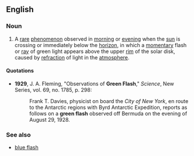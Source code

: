 ==English==
{{wikipedia}}

===Noun===
{{en-noun|sg=[[green]] [[flash]]|es}}

# {{meteorology|astronomy}} A [[rare]] [[phenomenon]] observed in [[morning]] or [[evening]] when the [[sun]] is crossing or immediately below the [[horizon]], in which a [[momentary]] flash or [[ray]] of green light appears above the upper [[rim]] of the solar disk, caused by [[refraction]] of light in the [[atmosphere]].

====Quotations====
*'''1929''', J. A. Fleming, "Observations of '''Green Flash'''," ''Science'', New Series, vol. 69, no. 1785, p. 298:
*:Frank T. Davies, physicist on board the ''City of New York'', en route to the Antarctic regions with Byrd Antarctic Expedition, reports as follows on a '''green flash''' observed off Bermuda on the evening of August 29, 1928.

===See also===
*[[blue flash]]